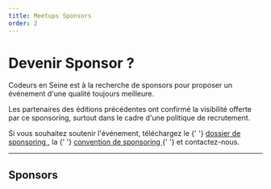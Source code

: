 ```yaml
---
title: Meetups Sponsors
order: 2
---
```



<OGImage path="/images/meetups/social.jpg" />

# Devenir Sponsor ?

Codeurs en Seine est à la recherche de sponsors pour proposer un
événement d'une qualité toujours meilleure.

Les partenaires des éditions précédentes ont confirmé la visibilité
offerte par ce sponsoring, surtout dans le cadre d'une politique de
recrutement.

<p>
  Si vous souhaitez soutenir l'événement, téléchargez le
  {' '}
  <A
    href="https://drive.google.com/file/d/1DiJViRo4s8PxlcD7yklEOSEZ2lnFb-f0/view?usp=share_link"
    target="_blank"
  >
    dossier de sponsoring
  </A>
  , la
  {' '}
  <A
    href="https://docs.google.com/document/d/166Nwbe7Z19wAQhVh1i8Y1UUjLhloeiwRJ1oF87YDfGE/edit?usp=share_link"
    target="_blank"
  >
    convention de sponsoring
  </A>
  {' '}
  et contactez-nous.
</p>

---

## Sponsors

<MeetupSponsors />
